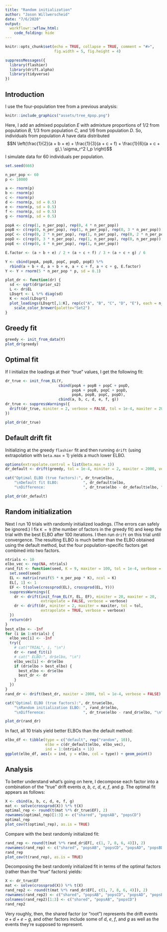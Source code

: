 ```yaml
---
title: "Random initialization"
author: "Jason Willwerscheid"
date: "7/6/2020"
output:
  workflowr::wflow_html:
    code_folding: hide
---
```


```r
knitr::opts_chunk$set(echo = TRUE, collapse = TRUE, comment = "#>",
                      fig.width = 5, fig.height = 4)
```

```r
suppressMessages({
  library(flashier)
  library(drift.alpha)
  library(tidyverse)
})
```


## Introduction

I use the four-population tree from a previous analysis:

```r
knitr::include_graphics("assets/tree_4pop.png")
```

Here, I add an admixed population $E$ with admixture proportions of $1/2$ from population $B$, $1/3$ from population $C$, and $1/6$ from population $D$. So, individuals from population $A$ have data distributed 
$$N \left(\frac{1}{2}(a + b + e) + \frac{1}{3}(a + c + f) + \frac{1}{6}(a + c + g),\ \sigma_r^2 I_p \right)$$
I simulate data for 60 individuals per population.

```r
set.seed(666)

n_per_pop <- 60
p <- 10000

a <- rnorm(p)
b <- rnorm(p)
c <- rnorm(p)
d <- rnorm(p, sd = 0.5)
e <- rnorm(p, sd = 0.5)
f <- rnorm(p, sd = 0.5)
g <- rnorm(p, sd = 0.5)

popA <- c(rep(1, n_per_pop), rep(0, 4 * n_per_pop))
popB <- c(rep(0, n_per_pop), rep(1, n_per_pop), rep(0, 3 * n_per_pop))
popC <- c(rep(0, 2 * n_per_pop), rep(1, n_per_pop), rep(0, 2 * n_per_pop))
popD <- c(rep(0, 3 * n_per_pop), rep(1, n_per_pop), rep(0, n_per_pop))
popE <- c(rep(0, 4 * n_per_pop), rep(1, n_per_pop))

E.factor <- (a + b + e) / 2 + (a + c + f) / 3 + (a + c + g) / 6

Y <- cbind(popA, popB, popC, popD, popE) %*% 
  rbind(a + b + d, a + b + e, a + c + f, a + c + g, E.factor)
Y <- Y + rnorm(5 * n_per_pop * p, sd = 0.1)

plot_dr <- function(dr) {
  sd <- sqrt(dr$prior_s2)
  L <- dr$EL
  LDsqrt <- L %*% diag(sd)
  K <- ncol(LDsqrt)
  plot_loadings(LDsqrt[,1:K], rep(c("A", "B", "C", "D", "E"), each = n_per_pop)) +
    scale_color_brewer(palette="Set2")
}
```


## Greedy fit

```r
greedy <- init_from_data(Y)
plot_dr(greedy)
```


## Optimal fit

If I initialize the loadings at their "true" values, I get the following fit:

```r
dr_true <- init_from_EL(Y,
                        cbind(popA + popB + popC + popD,
                              popA + popB, popC + popD,
                              popA, popB, popC, popD),
                        cbind(a, b, c, d, e, f, g))
dr_true <- suppressWarnings({
  drift(dr_true, miniter = 2, verbose = FALSE, tol = 1e-4, maxiter = 2000)
})

plot_dr(dr_true)
```


## Default drift fit

Initializing at the greedy `flashier` fit and then running `drift` (using extrapolation with `beta.max` = 1) yields a much lower ELBO.

```r
options(extrapolate.control = list(beta.max = 1))
dr_default <- drift(greedy, tol = 1e-4, miniter = 2, maxiter = 2000, verbose = FALSE)

cat("Optimal ELBO (true factors):", dr_true$elbo,
    "\nDefault fit ELBO:           ", dr_default$elbo,
    "\nDifference:                 ", dr_true$elbo - dr_default$elbo, "\n")

plot_dr(dr_default)
```


## Random initialization

Next I run 10 trials with randomly initialized loadings. (The errors can safely be ignored.) I fix `K = 9` (the number of factors in the greedy fit) and keep the trial with the best ELBO after 100 iterations. I then run `drift` on this trial until convergence. The resulting ELBO is much better than the ELBO obtained using the default method, but the four population-specific factors get combined into two factors.

```r
ntrials <- 10
elbo_vec <- rep(NA, ntrials)
rand_fit <- function(seed, K = 9, maxiter = 100, tol = 1e-4, verbose = FALSE) {
  set.seed(seed)
  EL <- matrix(runif(5 * n_per_pop * K), ncol = K)
  EL[, 1] <- 1
  EF <- t(solve(crossprod(EL), crossprod(EL, Y))) 
  suppressWarnings({
    dr <- drift(init_from_EL(Y, EL, EF), miniter = 20, maxiter = 20, 
                extrapolate = FALSE, verbose = verbose)
    dr <- drift(dr, miniter = 2, maxiter = maxiter, tol = tol, 
                extrapolate = TRUE, verbose = verbose)
  })
  return(dr)
}
best_elbo <- -Inf
for (i in 1:ntrials) {
  elbo_vec[i] <- -Inf
  try({
    # cat("TRIAL", i, "\n")
    dr <- rand_fit(i)
    # cat(" ELBO:", dr$elbo, "\n")
    elbo_vec[i] <- dr$elbo
    if (dr$elbo > best_elbo) {
      best_elbo <- dr$elbo
      best_dr <- dr
    }
  })
}
rand_dr <- drift(best_dr, maxiter = 2000, tol = 1e-4, verbose = FALSE)

cat("Optimal ELBO (true factors):", dr_true$elbo,
    "\nRandom initialization ELBO: ", rand_dr$elbo,
    "\nDifference:                 ", dr_true$elbo - rand_dr$elbo, "\n")

plot_dr(rand_dr)
```

In fact, all 10 trials yield better ELBOs than the default method:

```r
elbo_df <- tibble(type = c("default", rep("random", 10)), 
                  elbo = c(dr_default$elbo, elbo_vec),
                  ind = 1:(ntrials + 1))
ggplot(elbo_df, aes(x = ind, y = elbo, col = type)) + geom_point()
```


## Analysis

To better understand what's going on here, I decompose each factor into a combination of the "true" drift events $a$, $b$, $c$, $d$, $e$, $f$, and $g$. The optimal fit appears as follows:

```r
X <- cbind(a, b, c, d, e, f, g)
mat <- solve(crossprod(X)) %*% t(X)
optimal_rep <- round(t(mat %*% dr_true$EF), 2)
rownames(optimal_rep)[1:3] <- c("shared", "popsAB", "popsCD")
optimal_rep
plot_cov(t(optimal_rep), as.is = TRUE)
```

Compare with the best randomly initialized fit:

```r
rand_rep <- round(t(mat %*% rand_dr$EF[, c(1, 7, 8, 6, 4)]), 2)
rownames(rand_rep) <- c("shared", "popsAB", "popsCD", "popsAD", "popsBD")
rand_rep
plot_cov(t(rand_rep), as.is = TRUE)
```

Decomposing the best randomly initialized fit in terms of the optimal factors (rather than the "true" factors) yields:

```r
X <- dr_true$EF
mat <- solve(crossprod(X)) %*% t(X)
rand_rep2 <- round(t(mat %*% rand_dr$EF[, c(1, 7, 8, 6, 4)]), 2)
rownames(rand_rep2) <- c("shared", "popsAB", "popsCD", "popsAD", "popsBD")
colnames(rand_rep2)[1:3] <- c("shared", "popsAB", "popsCD")
rand_rep2
```

Very roughly, then, the shared factor (or "root") represents the drift events $a + d + e - g$, and other factors include some of $d$, $e$, $f$, and $g$ as well as the events they're supposed to represent.
